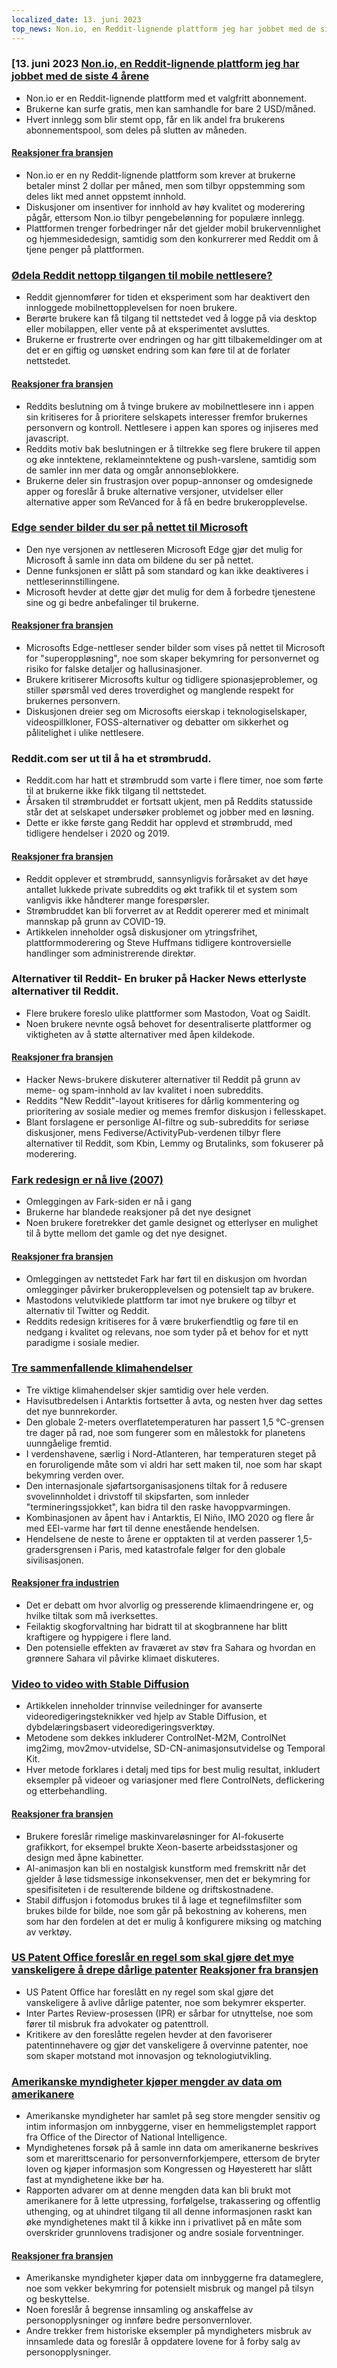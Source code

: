 ```yaml
---
localized_date: 13. juni 2023
top_news: Non.io, en Reddit-lignende plattform jeg har jobbet med de siste 4 årene
---
```




<CallToAction />

<Steps>

### [13. juni 2023 [Non.io, en Reddit-lignende plattform jeg har jobbet med de siste 4 årene](https://non.io)

- Non.io er en Reddit-lignende plattform med et valgfritt abonnement.
- Brukerne kan surfe gratis, men kan samhandle for bare 2 USD/måned.
- Hvert innlegg som blir stemt opp, får en lik andel fra brukerens abonnementspool, som deles på slutten av måneden.

#### [Reaksjoner fra bransjen](http://news.ycombinator.com/item?id=36296695)

- Non.io er en ny Reddit-lignende plattform som krever at brukerne betaler minst 2 dollar per måned, men som tilbyr oppstemming som deles likt med annet oppstemt innhold.
- Diskusjoner om insentiver for innhold av høy kvalitet og moderering pågår, ettersom Non.io tilbyr pengebelønning for populære innlegg.
- Plattformen trenger forbedringer når det gjelder mobil brukervennlighet og hjemmesidedesign, samtidig som den konkurrerer med Reddit om å tjene penger på plattformen.

### [Ødela Reddit nettopp tilgangen til mobile nettlesere?](https://reddit.com/r/help/comments/135tly1/helpdid_reddit_just_destroy_mobile_browser_access/)

- Reddit gjennomfører for tiden et eksperiment som har deaktivert den innloggede mobilnettopplevelsen for noen brukere.
- Berørte brukere kan få tilgang til nettstedet ved å logge på via desktop eller mobilappen, eller vente på at eksperimentet avsluttes.
- Brukerne er frustrerte over endringen og har gitt tilbakemeldinger om at det er en giftig og uønsket endring som kan føre til at de forlater nettstedet.

#### [Reaksjoner fra bransjen](http://news.ycombinator.com/item?id=36287411)

- Reddits beslutning om å tvinge brukere av mobilnettlesere inn i appen sin kritiseres for å prioritere selskapets interesser fremfor brukernes personvern og kontroll. Nettlesere i appen kan spores og injiseres med javascript.
- Reddits motiv bak beslutningen er å tiltrekke seg flere brukere til appen og øke inntektene, reklameinntektene og push-varslene, samtidig som de samler inn mer data og omgår annonseblokkere.
- Brukerne deler sin frustrasjon over popup-annonser og omdesignede apper og foreslår å bruke alternative versjoner, utvidelser eller alternative apper som ReVanced for å få en bedre brukeropplevelse.

### [Edge sender bilder du ser på nettet til Microsoft](https://www.neowin.net/news/edge-sends-images-you-view-online-to-microsoft-here-is-how-to-disable-that/)

- Den nye versjonen av nettleseren Microsoft Edge gjør det mulig for Microsoft å samle inn data om bildene du ser på nettet.
- Denne funksjonen er slått på som standard og kan ikke deaktiveres i nettleserinnstillingene.
- Microsoft hevder at dette gjør det mulig for dem å forbedre tjenestene sine og gi bedre anbefalinger til brukerne.

#### [Reaksjoner fra bransjen](http://news.ycombinator.com/item?id=36295364)

- Microsofts Edge-nettleser sender bilder som vises på nettet til Microsoft for "superoppløsning", noe som skaper bekymring for personvernet og risiko for falske detaljer og hallusinasjoner.
- Brukere kritiserer Microsofts kultur og tidligere spionasjeproblemer, og stiller spørsmål ved deres troverdighet og manglende respekt for brukernes personvern.
- Diskusjonen dreier seg om Microsofts eierskap i teknologiselskaper, videospillkloner, FOSS-alternativer og debatter om sikkerhet og pålitelighet i ulike nettlesere.

### Reddit.com ser ut til å ha et strømbrudd.

- Reddit.com har hatt et strømbrudd som varte i flere timer, noe som førte til at brukerne ikke fikk tilgang til nettstedet.
- Årsaken til strømbruddet er fortsatt ukjent, men på Reddits statusside står det at selskapet undersøker problemet og jobber med en løsning.
- Dette er ikke første gang Reddit har opplevd et strømbrudd, med tidligere hendelser i 2020 og 2019.

#### [Reaksjoner fra bransjen](http://news.ycombinator.com/item?id=36294244)

- Reddit opplever et strømbrudd, sannsynligvis forårsaket av det høye antallet lukkede private subreddits og økt trafikk til et system som vanligvis ikke håndterer mange forespørsler.
- Strømbruddet kan bli forverret av at Reddit opererer med et minimalt mannskap på grunn av COVID-19.
- Artikkelen inneholder også diskusjoner om ytringsfrihet, plattformmoderering og Steve Huffmans tidligere kontroversielle handlinger som administrerende direktør.

### Alternativer til Reddit- En bruker på Hacker News etterlyste alternativer til Reddit.

- Flere brukere foreslo ulike plattformer som Mastodon, Voat og SaidIt.
- Noen brukere nevnte også behovet for desentraliserte plattformer og viktigheten av å støtte alternativer med åpen kildekode.

#### [Reaksjoner fra bransjen](http://news.ycombinator.com/item?id=36293789)

- Hacker News-brukere diskuterer alternativer til Reddit på grunn av meme- og spam-innhold av lav kvalitet i noen subreddits.
- Reddits "New Reddit"-layout kritiseres for dårlig kommentering og prioritering av sosiale medier og memes fremfor diskusjon i fellesskapet.
- Blant forslagene er personlige AI-filtre og sub-subreddits for seriøse diskusjoner, mens Fediverse/ActivityPub-verdenen tilbyr flere alternativer til Reddit, som Kbin, Lemmy og Brutalinks, som fokuserer på moderering.

### [Fark redesign er nå live (2007)](https://www.fark.com/comments/2762299/Fark-site-redesign-is-now-live-Hope-nothing-breaks-were-all-out-drinking)

- Omleggingen av Fark-siden er nå i gang
- Brukerne har blandede reaksjoner på det nye designet
- Noen brukere foretrekker det gamle designet og etterlyser en mulighet til å bytte mellom det gamle og det nye designet.

#### [Reaksjoner fra bransjen](http://news.ycombinator.com/item?id=36288886)

- Omleggingen av nettstedet Fark har ført til en diskusjon om hvordan omlegginger påvirker brukeropplevelsen og potensielt tap av brukere.
- Mastodons velutviklede plattform tar imot nye brukere og tilbyr et alternativ til Twitter og Reddit.
- Reddits redesign kritiseres for å være brukerfiendtlig og føre til en nedgang i kvalitet og relevans, noe som tyder på et behov for et nytt paradigme i sosiale medier.

### [Tre sammenfallende klimahendelser](https://climatecasino.net/2023/06/wtf-is-happening-an-overview/)

- Tre viktige klimahendelser skjer samtidig over hele verden.
- Havisutbredelsen i Antarktis fortsetter å avta, og nesten hver dag settes det nye bunnrekorder.
- Den globale 2-meters overflatetemperaturen har passert 1,5 °C-grensen tre dager på rad, noe som fungerer som en målestokk for planetens uunngåelige fremtid.
- I verdenshavene, særlig i Nord-Atlanteren, har temperaturen steget på en foruroligende måte som vi aldri har sett maken til, noe som har skapt bekymring verden over.
- Den internasjonale sjøfartsorganisasjonens tiltak for å redusere svovelinnholdet i drivstoff til skipsfarten, som innleder "termineringssjokket", kan bidra til den raske havoppvarmingen.
- Kombinasjonen av åpent hav i Antarktis, El Niño, IMO 2020 og flere år med EEI-varme har ført til denne enestående hendelsen.
- Hendelsene de neste to årene er opptakten til at verden passerer 1,5-gradersgrensen i Paris, med katastrofale følger for den globale sivilisasjonen.

#### [Reaksjoner fra industrien](http://news.ycombinator.com/item?id=36295136)

- Det er debatt om hvor alvorlig og presserende klimaendringene er, og hvilke tiltak som må iverksettes.
- Feilaktig skogforvaltning har bidratt til at skogbrannene har blitt kraftigere og hyppigere i flere land.
- Den potensielle effekten av fraværet av støv fra Sahara og hvordan en grønnere Sahara vil påvirke klimaet diskuteres.

### [Video to video with Stable Diffusion](https://stable-diffusion-art.com/video-to-video/)

- Artikkelen inneholder trinnvise veiledninger for avanserte videoredigeringsteknikker ved hjelp av Stable Diffusion, et dybdelæringsbasert videoredigeringsverktøy.
- Metodene som dekkes inkluderer ControlNet-M2M, ControlNet img2img, mov2mov-utvidelse, SD-CN-animasjonsutvidelse og Temporal Kit.
- Hver metode forklares i detalj med tips for best mulig resultat, inkludert eksempler på videoer og variasjoner med flere ControlNets, deflickering og etterbehandling.

#### [Reaksjoner fra bransjen](http://news.ycombinator.com/item?id=36288294)

- Brukere foreslår rimelige maskinvareløsninger for AI-fokuserte grafikkort, for eksempel brukte Xeon-baserte arbeidsstasjoner og design med åpne kabinetter.
- AI-animasjon kan bli en nostalgisk kunstform med fremskritt når det gjelder å løse tidsmessige inkonsekvenser, men det er bekymring for spesifisiteten i de resulterende bildene og driftskostnadene.
- Stabil diffusjon i fotomodus brukes til å lage et tegnefilmsfilter som brukes bilde for bilde, noe som går på bekostning av koherens, men som har den fordelen at det er mulig å konfigurere miksing og matching av verktøy.

### [US Patent Office foreslår en regel som skal gjøre det mye vanskeligere å drepe dårlige patenter](https://www.techdirt.com/2023/06/08/us-patent-office-proposes-rule-to-make-it-much-harder-to-kill-bad-patents/) [Reaksjoner fra bransjen](http://news.ycombinator.com/item?id=36300958)

- US Patent Office har foreslått en ny regel som skal gjøre det vanskeligere å avlive dårlige patenter, noe som bekymrer eksperter.
- Inter Partes Review-prosessen (IPR) er sårbar for utnyttelse, noe som fører til misbruk fra advokater og patenttroll.
- Kritikere av den foreslåtte regelen hevder at den favoriserer patentinnehavere og gjør det vanskeligere å overvinne patenter, noe som skaper motstand mot innovasjon og teknologiutvikling.

### [Amerikanske myndigheter kjøper mengder av data om amerikanere](https://www.wired.com/story/odni-commercially-available-information-report/)

- Amerikanske myndigheter har samlet på seg store mengder sensitiv og intim informasjon om innbyggerne, viser en hemmeligstemplet rapport fra Office of the Director of National Intelligence.
- Myndighetenes forsøk på å samle inn data om amerikanerne beskrives som et marerittscenario for personvernforkjempere, ettersom de bryter loven og kjøper informasjon som Kongressen og Høyesterett har slått fast at myndighetene ikke bør ha.
- Rapporten advarer om at denne mengden data kan bli brukt mot amerikanere for å lette utpressing, forfølgelse, trakassering og offentlig uthenging, og at uhindret tilgang til all denne informasjonen raskt kan øke myndighetenes makt til å kikke inn i privatlivet på en måte som overskrider grunnlovens tradisjoner og andre sosiale forventninger.

#### [Reaksjoner fra bransjen](http://news.ycombinator.com/item?id=36300410)

- Amerikanske myndigheter kjøper data om innbyggerne fra datameglere, noe som vekker bekymring for potensielt misbruk og mangel på tilsyn og beskyttelse.
- Noen foreslår å begrense innsamling og anskaffelse av personopplysninger og innføre bedre personvernlover.
- Andre trekker frem historiske eksempler på myndigheters misbruk av innsamlede data og foreslår å oppdatere lovene for å forby salg av personopplysninger.

</Steps>

